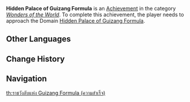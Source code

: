 {{Achievement Infobox
|title        = Hidden Palace of Guizang Formula
|id           = 81014
|order id     = 1014
|category     = Wonders of the World
|description  = Follow in the footsteps of immortals, and unlock the Domain's door.
|requirements = Unlock [[Hidden Palace of Guizang Formula]].
|primogems    = 5
|tracking     = 
|hidden       = 1
|topic        = Domains
|type         = Exploration
}}
'''Hidden Palace of Guizang Formula''' is an [[Achievement]] in the category ''[[Wonders of the World]]''. To complete this achievement, the player needs to approach the Domain [[Hidden Palace of Guizang Formula]].
<!--
==Trivia==

==Video Guides==
{{EVT
|video1   = 
|caption1 = 
}}
-->
==Other Languages==
{{Transclude|Hidden Palace of Guizang Formula|Other Languages}}

==Change History==
{{Change History|1.0}}
<!--
==References==
{{Reflist}}
-->
==Navigation==
{{Achievement Navbox|Wonders of the World|Exploration}}
[[th:ราชวังลับแห่ง Guizang Formula (ความสำเร็จ)]]